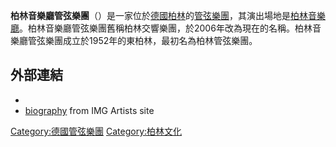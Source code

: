 {{expand|time=2015-11-06T15:35:17+00:00}}
{{unreferenced|time=2015-11-06T15:35:17+00:00}}
'''柏林音樂廳管弦樂團'''（{{lang-de|Konzerthausorchester Berlin}}）是一家位於[[德國|德國]][[柏林|柏林]]的[[管弦樂團|管弦樂團]]，其演出場地是[[柏林音樂廳|柏林音樂廳]]。柏林音樂廳管弦樂團舊稱柏林交響樂團，於2006年改為現在的名稱。柏林音樂廳管弦樂團成立於1952年的東柏林，最初名為柏林管弦樂團。

== 外部連結 ==
* {{Official website|http://en.konzerthaus.de/}}{{de}}{{en}}
* [https://web.archive.org/web/20140814214018/http://imgartists.com/artist/berlin_symphony_orchestra/ biography] from IMG Artists site

[[Category:德國管弦樂團|Category:德國管弦樂團]]
[[Category:柏林文化|Category:柏林文化]]